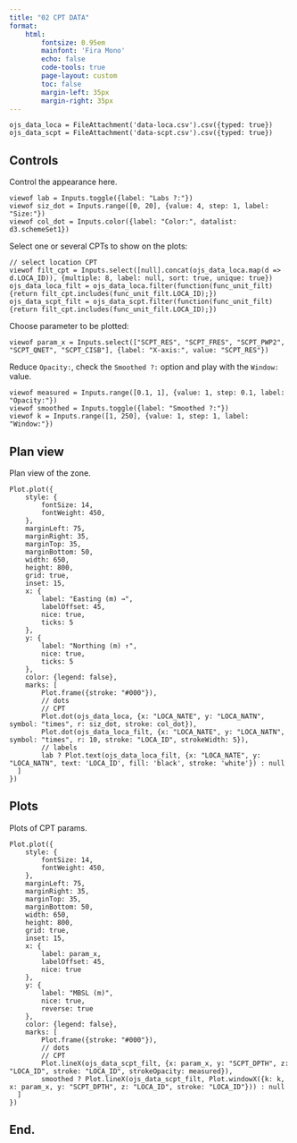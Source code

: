 ---
title: "02 CPT DATA"
format: 
    html:
        fontsize: 0.95em
        mainfont: 'Fira Mono'
        echo: false
        code-tools: true
        page-layout: custom
        toc: false
        margin-left: 35px
        margin-right: 35px
---

```{ojs .hidden}
ojs_data_loca = FileAttachment('data-loca.csv').csv({typed: true})
ojs_data_scpt = FileAttachment('data-scpt.csv').csv({typed: true})
```

::: {.grid}

::: {.g-col-2}

## Controls

Control the appearance here.

```{ojs}
viewof lab = Inputs.toggle({label: "Labs ?:"})
viewof siz_dot = Inputs.range([0, 20], {value: 4, step: 1, label: "Size:"})
viewof col_dot = Inputs.color({label: "Color:", datalist: d3.schemeSet1})
```

Select one or several CPTs to show on the plots:

```{ojs}
// select location CPT
viewof filt_cpt = Inputs.select([null].concat(ojs_data_loca.map(d => d.LOCA_ID)), {multiple: 8, label: null, sort: true, unique: true})
ojs_data_loca_filt = ojs_data_loca.filter(function(func_unit_filt) {return filt_cpt.includes(func_unit_filt.LOCA_ID);})
ojs_data_scpt_filt = ojs_data_scpt.filter(function(func_unit_filt) {return filt_cpt.includes(func_unit_filt.LOCA_ID);})
```

Choose parameter to be plotted:

```{ojs}
viewof param_x = Inputs.select(["SCPT_RES", "SCPT_FRES", "SCPT_PWP2", "SCPT_QNET", "SCPT_CISB"], {label: "X-axis:", value: "SCPT_RES"})
```

Reduce `Opacity:`, check the `Smoothed ?:` option and play with the `Window:` value.

```{ojs}
viewof measured = Inputs.range([0.1, 1], {value: 1, step: 0.1, label: "Opacity:"})
viewof smoothed = Inputs.toggle({label: "Smoothed ?:"})
viewof k = Inputs.range([1, 250], {value: 1, step: 1, label: "Window:"})
```

:::

::: {.g-col-5}

## Plan view

Plan view of the zone.

```{ojs}
Plot.plot({
    style: {
        fontSize: 14,
        fontWeight: 450,
    },
    marginLeft: 75,
    marginRight: 35,
    marginTop: 35,
    marginBottom: 50,
    width: 650,
    height: 800,
    grid: true,
    inset: 15,
    x: {
        label: "Easting (m) →",
        labelOffset: 45,
        nice: true,
        ticks: 5
    },
    y: {
        label: "Northing (m) ↑",
        nice: true,
        ticks: 5
    },
    color: {legend: false},
    marks: [
        Plot.frame({stroke: "#000"}),
        // dots
        // CPT
        Plot.dot(ojs_data_loca, {x: "LOCA_NATE", y: "LOCA_NATN", symbol: "times", r: siz_dot, stroke: col_dot}),
        Plot.dot(ojs_data_loca_filt, {x: "LOCA_NATE", y: "LOCA_NATN", symbol: "times", r: 10, stroke: "LOCA_ID", strokeWidth: 5}),
        // labels
        lab ? Plot.text(ojs_data_loca_filt, {x: "LOCA_NATE", y: "LOCA_NATN", text: 'LOCA_ID', fill: 'black', stroke: 'white'}) : null
  ]
})
```

:::

::: {.g-col-5}

## Plots

Plots of CPT params.

```{ojs}
Plot.plot({
    style: {
        fontSize: 14,
        fontWeight: 450,
    },
    marginLeft: 75,
    marginRight: 35,
    marginTop: 35,
    marginBottom: 50,
    width: 650,
    height: 800,
    grid: true,
    inset: 15,
    x: {
        label: param_x,
        labelOffset: 45,
        nice: true
    },
    y: {
        label: "MBSL (m)",
        nice: true,
        reverse: true
    },
    color: {legend: false},
    marks: [
        Plot.frame({stroke: "#000"}),
        // dots
        // CPT
        Plot.lineX(ojs_data_scpt_filt, {x: param_x, y: "SCPT_DPTH", z: "LOCA_ID", stroke: "LOCA_ID", strokeOpacity: measured}),
        smoothed ? Plot.lineX(ojs_data_scpt_filt, Plot.windowX({k: k, x: param_x, y: "SCPT_DPTH", z: "LOCA_ID", stroke: "LOCA_ID"})) : null
  ]
})
```

:::

:::

## End.